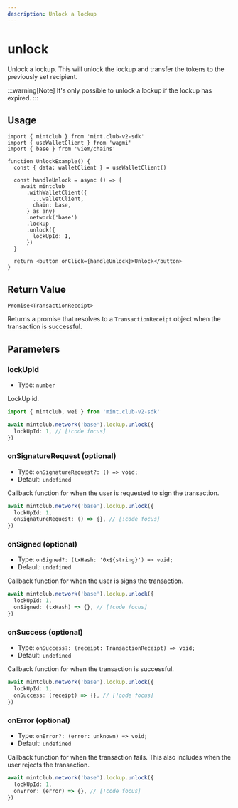 ```yaml
---
description: Unlock a lockup
---
```


# unlock

Unlock a lockup. This will unlock the lockup and transfer the tokens to the previously set recipient.

:::warning[Note]
It's only possible to unlock a lockup if the lockup has expired.
:::

## Usage

```tsx [example.tsx]
import { mintclub } from 'mint.club-v2-sdk'
import { useWalletClient } from 'wagmi'
import { base } from 'viem/chains'

function UnlockExample() {
  const { data: walletClient } = useWalletClient()

  const handleUnlock = async () => {
    await mintclub
      .withWalletClient({
        ...walletClient,
        chain: base,
      } as any)
      .network('base')
      .lockup
      .unlock({
        lockUpId: 1,
      })
  }

  return <button onClick={handleUnlock}>Unlock</button>
}
```

## Return Value

`Promise<TransactionReceipt>`

Returns a promise that resolves to a `TransactionReceipt` object when the transaction is successful.

## Parameters

### lockUpId

- Type: `number`

LockUp id.

```ts twoslash [example.ts]
import { mintclub, wei } from 'mint.club-v2-sdk'

await mintclub.network('base').lockup.unlock({
  lockUpId: 1, // [!code focus]
})
```

### onSignatureRequest (optional)

- Type: `onSignatureRequest?: () => void;`
- Default: `undefined`

Callback function for when the user is requested to sign the transaction.

```ts
await mintclub.network('base').lockup.unlock({
  lockUpId: 1,
  onSignatureRequest: () => {}, // [!code focus]
})
```

### onSigned (optional)

- Type: `onSigned?: (txHash: '0x${string}') => void;`
- Default: `undefined`

Callback function for when the user is signs the transaction.

```ts
await mintclub.network('base').lockup.unlock({
  lockUpId: 1,
  onSigned: (txHash) => {}, // [!code focus]
})
```

### onSuccess (optional)

- Type: `onSuccess?: (receipt: TransactionReceipt) => void;`
- Default: `undefined`

Callback function for when the transaction is successful.

```ts
await mintclub.network('base').lockup.unlock({
  lockUpId: 1,
  onSuccess: (receipt) => {}, // [!code focus]
})
```

### onError (optional)

- Type: `onError?: (error: unknown) => void;`
- Default: `undefined`

Callback function for when the transaction fails. This also includes when the user rejects the transaction.

```ts
await mintclub.network('base').lockup.unlock({
  lockUpId: 1,
  onError: (error) => {}, // [!code focus]
})
```
